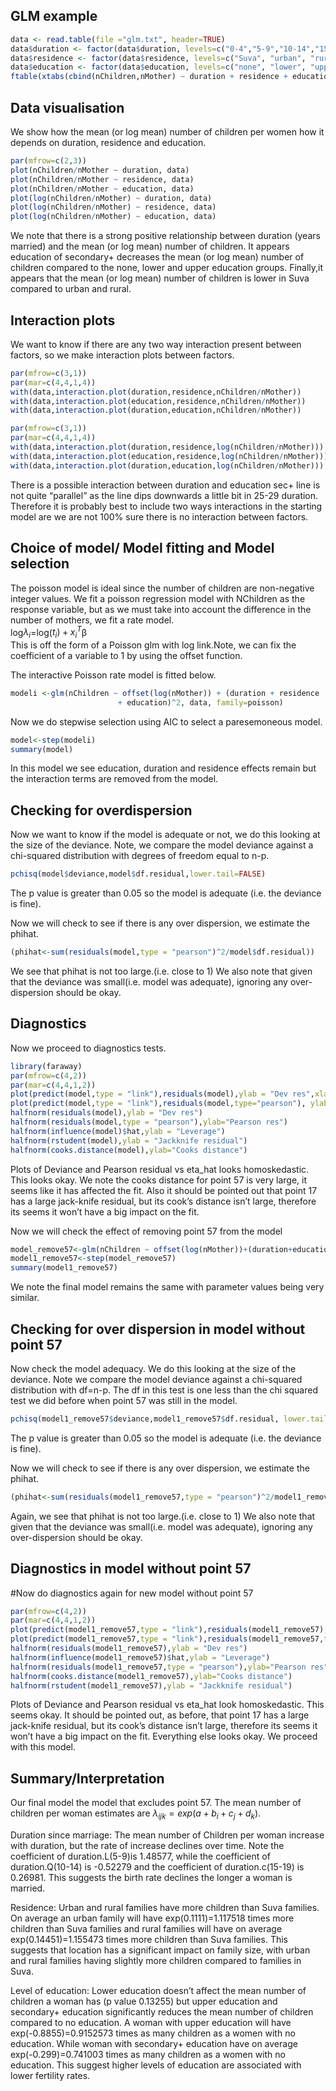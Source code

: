 ## GLM example

```r
data <- read.table(file ="glm.txt", header=TRUE)
data$duration <- factor(data$duration, levels=c("0-4","5-9","10-14","15-19","20-24","25-29"), ordered=TRUE)
data$residence <- factor(data$residence, levels=c("Suva", "urban", "rural"))
data$education <- factor(data$education, levels=c("none", "lower", "upper", "sec+"))
ftable(xtabs(cbind(nChildren,nMother) ~ duration + residence + education, data))
```
## Data visualisation
We show how the mean (or log mean) number of children per women how it depends on duration, residence and education.
```r
par(mfrow=c(2,3))
plot(nChildren/nMother ~ duration, data)
plot(nChildren/nMother ~ residence, data)
plot(nChildren/nMother ~ education, data)
plot(log(nChildren/nMother) ~ duration, data)
plot(log(nChildren/nMother) ~ residence, data)
plot(log(nChildren/nMother) ~ education, data)
```

We note that there is a strong positive relationship between duration (years married) and the mean (or log mean) number of children. It appears education of secondary+ decreases the mean (or log mean) number of children compared to the none, lower and upper education groups. Finally,it appears that the mean (or log mean) number of children is lower in Suva compared to urban and rural.

##  Interaction plots

We want to know if there are any two way interaction present between factors, so we make interaction plots between factors.
```r
par(mfrow=c(3,1))
par(mar=c(4,4,1,4))
with(data,interaction.plot(duration,residence,nChildren/nMother))
with(data,interaction.plot(education,residence,nChildren/nMother))
with(data,interaction.plot(duration,education,nChildren/nMother))

par(mfrow=c(3,1))
par(mar=c(4,4,1,4))
with(data,interaction.plot(duration,residence,log(nChildren/nMother)))
with(data,interaction.plot(education,residence,log(nChildren/nMother)))
with(data,interaction.plot(duration,education,log(nChildren/nMother)))
```

There is a possible interaction between duration and education sec+ line is not quite "parallel" as the line dips downwards a little bit in 25-29 duration. Therefore it is probably best to include two ways interactions in the starting model are we are not 100% sure there is no interaction between factors.

##  Choice of model/ Model fitting and Model selection

The poisson model is ideal since the number of children are non-negative integer values. We fit a poisson regression model with NChildren as the response variable, but as we must take into account the difference in the number of mothers, we fit a rate model.  
log$λ_i$=log($t_i)+x^T_i$β  
This is off the form of a Poisson glm with log link.Note, we can fix the coefficient of a variable to 1 by using the offset function.

The interactive Poisson rate model is fitted below.
```r
modeli <-glm(nChildren ~ offset(log(nMother)) + (duration + residence
                        + education)^2, data, family=poisson)
```
Now we do stepwise selection using AIC to select a paresemoneous model.
```r
model<-step(modeli)
summary(model)
```
In this model we see education, duration and residence effects remain but the interaction terms are removed from the model.

## Checking for overdispersion

Now we want to know if the model is adequate or not, we do this looking at the size of the deviance. Note, we compare the model deviance against a chi-squared distribution with degrees of freedom equal to n-p.
```r
pchisq(model$deviance,model$df.residual,lower.tail=FALSE)
```
The p value is greater than 0.05 so the model is adequate (i.e. the deviance is fine).

Now we will check to see if there is any over dispersion, we estimate the phihat.
```r
(phihat<-sum(residuals(model,type = "pearson")^2/model$df.residual))
```

We see that phihat is not too large.(i.e. close to 1)
We also note that given that the deviance was small(i.e. model was adequate), ignoring any over-dispersion should be okay.

##  Diagnostics 

Now we proceed to diagnostics tests.
```r
library(faraway)
par(mfrow=c(4,2))
par(mar=c(4,4,1,2))
plot(predict(model,type = "link"),residuals(model),ylab = "Dev res",xlab = "eta hat")
plot(predict(model,type = "link"),residuals(model,type="pearson"), ylab="Pearson",xlab = "eta hat")
halfnorm(residuals(model),ylab = "Dev res")
halfnorm(residuals(model,type = "pearson"),ylab="Pearson res")
halfnorm(influence(model)$hat,ylab = "Leverage")
halfnorm(rstudent(model),ylab = "Jackknife residual")
halfnorm(cooks.distance(model),ylab="Cooks distance")
```

Plots of Deviance and Pearson residual vs eta_hat looks homoskedastic. This looks okay. We note the cooks distance for point 57 is very large, it seems like it has affected the fit. Also it should be pointed out that point 17 has a large jack-knife residual, but its cook's distance isn't large, therefore its seems it won't have a big impact on the fit.

Now we will check the effect of removing point 57 from the model
```r
model_remove57<-glm(nChildren ~ offset(log(nMother))+(duration+education+residence)^2,data,family=poisson,subset=-57)
model1_remove57<-step(model_remove57)
summary(model1_remove57)
```
 We note the final model remains the same with parameter values being very similar.

## Checking for over dispersion in model without point 57

Now check the model adequacy. We do this looking at the size of the deviance. Note we compare the model deviance against a chi-squared distribution with df=n-p. The df in this test is one less than the chi squared test we did before when point 57 was still in the model.
```r
pchisq(model1_remove57$deviance,model1_remove57$df.residual, lower.tail = FALSE)
```
The p value is greater than 0.05 so the model is adequate (i.e. the deviance is fine). 

Now we will check to see if there is any over dispersion, we estimate the phihat.
```r
(phihat<-sum(residuals(model1_remove57,type = "pearson")^2/model1_remove57$df.residual))
```
Again, we see that phihat is not too large.(i.e. close to 1)
We also note that given that the deviance was small(i.e. model was adequate), ignoring any over-dispersion should be okay.

## Diagnostics in model without point 57
#Now do diagnostics again for new model without point 57
```r
par(mfrow=c(4,2))
par(mar=c(4,4,1,2))
plot(predict(model1_remove57,type = "link"),residuals(model1_remove57),ylab = "Dev res",xlab = "eta hat")
plot(predict(model1_remove57,type = "link"),residuals(model1_remove57,type="pearson"), ylab="Pearson res",xlab = "eta hat")
halfnorm(residuals(model1_remove57),ylab = "Dev res")
halfnorm(influence(model1_remove57)$hat,ylab = "Leverage")
halfnorm(residuals(model1_remove57,type = "pearson"),ylab="Pearson res")
halfnorm(cooks.distance(model1_remove57),ylab="Cooks distance")
halfnorm(rstudent(model1_remove57),ylab = "Jackknife residual") 
```
 Plots of Deviance and Pearson residual vs eta_hat look homoskedastic. This seems okay. It should be pointed out, as before, that point 17 has a large jack-knife residual, but its cook's distance isn't large, therefore its seems it won't have a big impact on the fit. Everything else looks okay. We proceed with this model.

## Summary/Interpretation

Our final model the model that excludes point 57.
The mean number of children per woman estimates are $λ_{ijk}=exp(a +b_i+c_j+d_k)$.

Duration since marriage:
The mean number of Children per woman increase with duration, but the rate of increase declines over time. Note the coefficient of duration.L(5-9)is 1.48577, while the coefficient of duration.Q(10-14) is -0.52279 and the coefficient of duration.c(15-19) is 0.26981. This suggests the birth rate declines the longer a woman is married.

Residence:
Urban and rural families have more children than Suva families. On average an urban family will have exp(0.1111)=1.117518 times more children than Suva families and rural families will have on average exp(0.14451)=1.155473 times more children than Suva families. This suggests that location has a significant impact on family size, with urban and rural families having slightly more children compared to families in Suva.

Level of education:
Lower education doesn't affect the mean number of children a woman has (p value 0.13255) but upper education and secondary+ education significantly reduces the mean number of children compared to no education. A woman with upper education will have exp(-0.8855)=0.9152573 times as many children as a women with no education. While woman with secondary+ education have on average exp(-0.299)=0.741003 times as many children as a women with no education. This suggest higher levels of education are associated with lower fertility rates.
